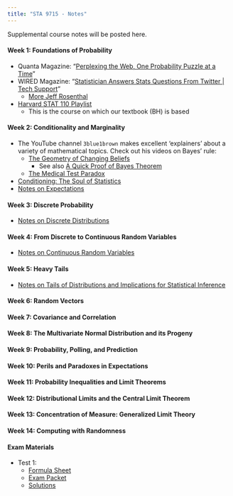 ```yaml
---
title: "STA 9715 - Notes"
---
```


Supplemental course notes will be posted here.

#### Week 1: Foundations of Probability

- Quanta Magazine: "[Perplexing the Web, One Probability Puzzle at a Time](https://www.quantamagazine.org/perplexing-the-web-one-probability-puzzle-at-a-time-20240829/)"
- WIRED Magazine: "[Statistician Answers Stats Questions From Twitter 
| Tech Support](https://www.youtube.com/watch?v=QW3KRaz4aI4)"
  - [More Jeff Rosenthal](https://www.youtube.com/watch?v=GNX7cRhWVi0)
- [Harvard STAT 110 Playlist](https://www.youtube.com/playlist?list=PL2SOU6wwxB0uwwH80KTQ6ht66KWxbzTIo)
  - This is the course on which our textbook (BH) is based

#### Week 2: Conditionality and Marginality

- The YouTube channel `3blue1brown` makes excellent 'explainers' about a variety
  of mathematical topics. Check out his videos on Bayes' rule: 
  - [The Geometry of Changing Beliefs](https://www.youtube.com/watch?v=HZGCoVF3YvM)
    - See also [A Quick Proof of Bayes Theorem](https://www.youtube.com/watch?v=U_85TaXbeIo)
  - [The Medical Test Paradox](https://www.youtube.com/watch?v=lG4VkPoG3ko&)
- [Conditioning: The Soul of Statistics](https://www.youtube.com/watch?v=dzFf3r1yph8)
- [Notes on Expectations](./notes/expectations.html)

#### Week 3: Discrete Probability

- [Notes on Discrete Distributions](./notes/discrete_distributions.html)

#### Week 4: From Discrete to Continuous Random Variables


- [Notes on Continuous Random Variables](./notes/continuous_rvs.html)


#### Week 5: Heavy Tails

- [Notes on Tails of Distributions and Implications for Statistical Inference](./notes/tails.html)

#### Week 6: Random Vectors

#### Week 7: Covariance and Correlation

#### Week 8: The Multivariate Normal Distribution and its Progeny

#### Week 9: Probability, Polling, and Prediction

#### Week 10: Perils and Paradoxes in Expectations

#### Week 11: Probability Inequalities and Limit Theorems

#### Week 12: Distributional Limits and the Central Limit Theorem

#### Week 13: Concentration of Measure: Generalized Limit Theory

#### Week 14: Computing with Randomness

#### Exam Materials

- Test 1: 
  - [Formula Sheet](./notes/Test1/FormulaSheet.pdf)
  - [Exam Packet](./notes/Test1/ExamPacket.pdf)
  - [Solutions](./notes/Test1/solutions.html)

